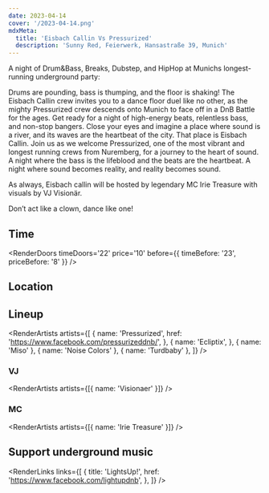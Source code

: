 ```yaml
---
date: 2023-04-14
cover: '/2023-04-14.png'
mdxMeta:
  title: 'Eisbach Callin Vs Pressurized'
  description: 'Sunny Red, Feierwerk, Hansastraße 39, Munich'
---
```


A night of Drum&Bass, Breaks, Dubstep, and HipHop at Munichs longest-running underground party:

Drums are pounding, bass is thumping, and the floor is shaking! The Eisbach Callin crew invites you to a dance floor duel like no other, as the mighty Pressurized crew descends onto Munich to face off in a DnB Battle for the ages. Get ready for a night of high-energy beats, relentless bass, and non-stop bangers. Close your eyes and imagine a place where sound is a river, and its waves are the heartbeat of the city. That place is Eisbach Callin. Join us as we welcome Pressurized, one of the most vibrant and longest running crews from Nuremberg, for a journey to the heart of sound. A night where the bass is the lifeblood and the beats are the heartbeat. A night where sound becomes reality, and reality becomes sound.

As always, Eisbach callin will be hosted by legendary MC Irie Treasure with visuals by VJ Visionär.

Don’t act like a clown, dance like one!

## Time

<RenderDoors
  timeDoors='22'
  price='10'
  before={{ timeBefore: '23', priceBefore: '8' }}
/>

## Location

<RenderLocation
  venueName='Sunny Red'
  address='Feierwerk Hansastr. 39'
  city='Munich'
  mapUrl='https://goo.gl/maps/mA8iv2XEHf7XfRLv7'
/>

## Lineup

<RenderArtists
  artists={[
    {
      name: 'Pressurized',
      href: 'https://www.facebook.com/pressurizeddnb/',
    },
    {
      name: 'Ecliptix',
    },
    { name: 'Miso' },
    { name: 'Noise Colors' },
    { name: 'Turdbaby' },
  ]}
/>

### VJ

<RenderArtists artists={[{ name: 'Visionaer' }]} />

### MC

<RenderArtists artists={[{ name: 'Irie Treasure' }]} />

## Support underground music

<RenderLinks
  links={[
    {
      title: 'LightsUp!',
      href: 'https://www.facebook.com/lightupdnb',
    },
  ]}
/>
